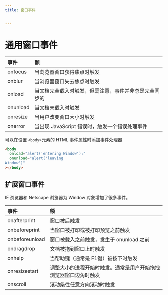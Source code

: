 ```yaml
---
title: 窗口事件


---
```


# 通用窗口事件

| 事件     | 额                                                     |
| :------- | :----------------------------------------------------- |
| onfocus  | 当浏览器窗口获得焦点时触发                             |
| onblur   | 当浏览器窗口失去焦点时触发                             |
| onload   | 当文档完全载入时触发，但需注意，事件并非总是完全同步的 |
| onunload | 当文档未载入时触发                                     |
| onresize | 当用户改变窗口大小时触发                               |
| onerror  | 当出现 JavaScript 错误时，触发一个错误处理事件         |

可以在设置 `<body>`元素的 HTML 事件属性时添加事件处理器

```html
<body
  onload="alert('entering Window');"
  onunload="alert('leaving
Window')"
></body>
```

## 扩展窗口事件

IE 浏览器和 Netscape 浏览器为 Window 对象增加了很多事件。

| 事件           | 额                                                               |
| :------------- | :--------------------------------------------------------------- |
| onafterprint   | 窗口被后触发                                                     |
| onbeforeprint  | 当窗口被打印或被打印预览之前触发                                 |
| onbeforeunload | 窗口被载入之前触发，发生于 onunload 之前                         |
| ondragdrop     | 文档被拖到窗口上时触发                                           |
| onhelp         | 当帮助键（通常是 F1键）被按下时触发                              |
| onresizestart  | 调整大小的进程开始时触发。通常是用户开始拖拽浏览器窗口边角时触发 |
| onscroll       | 滚动条往任意方向滚动时触发                                       |

            
